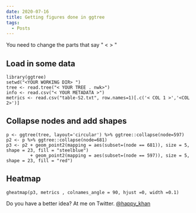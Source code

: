 ```yaml
---
date: 2020-07-16
title: Getting figures done in ggtree
tags:
  - Posts
---
```


You need to change the parts that say " < > "

## Load in some data 
``` sourceCode R
library(ggtree)
setwd("<YOUR WORKING DIR> ")
tree <- read.tree("< YOUR TREE . nwk>")
info <- read.csv("< YOUR METADATA >")
metrics <- read.csv("table-S2.txt", row.names=1)[.c('< COL 1 >','<COL 2>')]
```

## Collapse nodes and add shapes
```
p <- ggtree(tree, layout='circular') %>% ggtree::collapse(node=597) 
p2 <- p %>% ggtree::collapse(node=681)  
p3 <- p2 + geom_point2(mapping = aes(subset=(node == 681)), size = 5, shape = 23, fill = "steelblue") 
         + geom_point2(mapping = aes(subset=(node == 597)), size = 5, shape = 23, fill = "red")
```

## Heatmap

```
gheatmap(p3, metrics , colnames_angle = 90, hjust =0, width =0.1)
```

Do you have a better idea? At me on Twitter. [@happy_khan](https://twitter.com/happy_khan)